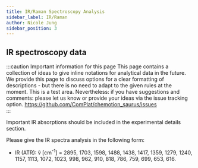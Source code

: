 ```yaml
---
title: IR/Raman Spectroscopy Analysis
sidebar_label: IR/Raman
author: Nicole Jung
sidebar_position: 3
---
```


## IR spectroscopy data

:::caution Important information for this page
This page contains a collection of ideas to give inline notations for analytical data in the future. We provide this page to discuss options for a clear formatting of descriptions - but there is no need to adapt to the given rules at the moment. This is a test area. Nevertheless: if you have suggestions and comments: please let us know or provide your ideas via the issue tracking option.
https://github.com/ComPlat/chemotion_saurus/issues  
:::

Important IR absorptions should be included in the experimental details section.

Please give the IR spectra analysis in the following form:

- IR (ATR): ṽ [cm<sup>-1</sup>] = 2895, 1703, 1598, 1488, 1438, 1417, 1359, 1279, 1240, 1157, 1113, 1072, 1023, 998, 962, 910, 818, 786, 759, 699, 653, 616.

